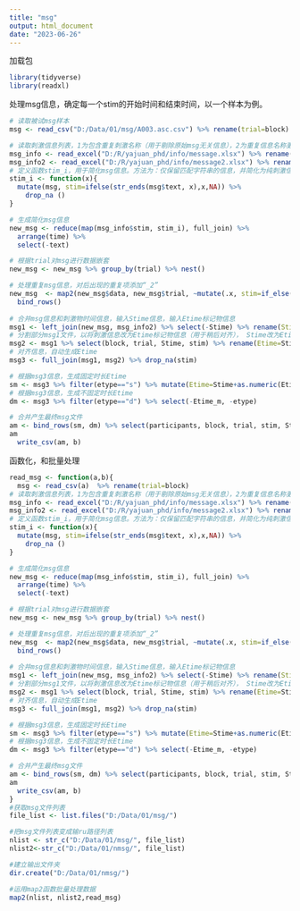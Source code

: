 ```yaml
---
title: "msg"
output: html_document
date: "2023-06-26"
---
```

加载包
```r
library(tidyverse)
library(readxl)
```

处理msg信息，确定每一个stim的开始时间和结束时间，以一个样本为例。
```r
# 读取被试msg样本
msg <- read_csv("D:/Data/01/msg/A003.asc.csv") %>% rename(trial=block)

# 读取刺激信息列表，1为包含重复刺激名称（用于剔除原始msg无关信息），2为重复信息名称更正（用于合并时间信息）
msg_info <- read_excel("D:/R/yajuan_phd/info/message.xlsx") %>% rename(stim=msg)
msg_info2 <- read_excel("D:/R/yajuan_phd/info/message2.xlsx") %>% rename(stim=msg)
# 定义函数stim_i，用于简化msg信息。方法为：仅保留匹配字符串的信息，并简化为纯刺激信息。
stim_i <- function(x){
  mutate(msg, stim=ifelse(str_ends(msg$text, x),x,NA)) %>%
    drop_na ()
}

# 生成简化msg信息
new_msg <- reduce(map(msg_info$stim, stim_i), full_join) %>%
  arrange(time) %>%
  select(-text)

# 根据trial对msg进行数据嵌套
new_msg <- new_msg %>% group_by(trial) %>% nest()

# 处理重复msg信息，对后出现的重复项添加“_2”
new_msg  <- map2(new_msg$data, new_msg$trial, ~mutate(.x, stim=if_else(duplicated(stim), str_c(stim,"_2"), stim), trial=.y)) %>%
  bind_rows()
  
# 合并msg信息和刺激物时间信息，输入Stime信息，输入Etime标记物信息
msg1 <- left_join(new_msg, msg_info2) %>% select(-Stime) %>% rename(Stime=time, Etime_m=Etime)
# 分割部分msg1文件，以将刺激信息改为Etime标记物信息（用于稍后对齐）， Stime改为Etime（稍后对齐后实际成为Etime）
msg2 <- msg1 %>% select(block, trial, Stime, stim) %>% rename(Etime=Stime, Etime_m=stim)
# 对齐信息，自动生成Etime
msg3 <- full_join(msg1, msg2) %>% drop_na(stim)

# 根据msg3信息，生成固定时长Etime
sm <- msg3 %>% filter(etype=="s") %>% mutate(Etime=Stime+as.numeric(Etime_m)) %>% select(-Etime_m, -etype)
# 根据msg3信息，生成不固定时长Etime
dm <- msg3 %>% filter(etype=="d") %>% select(-Etime_m, -etype)

# 合并产生最终msg文件
am <- bind_rows(sm, dm) %>% select(participants, block, trial, stim, Stime, Etime) %>% arrange(Stime)
am
  write_csv(am, b)
```


函数化，和批量处理
```r
read_msg <- function(a,b){
  msg <- read_csv(a)  %>% rename(trial=block)
# 读取刺激信息列表，1为包含重复刺激名称（用于剔除原始msg无关信息），2为重复信息名称更正（用于合并时间信息）
msg_info <- read_excel("D:/R/yajuan_phd/info/message.xlsx") %>% rename(stim=msg)
msg_info2 <- read_excel("D:/R/yajuan_phd/info/message2.xlsx") %>% rename(stim=msg)
# 定义函数stim_i，用于简化msg信息。方法为：仅保留匹配字符串的信息，并简化为纯刺激信息。
stim_i <- function(x){
  mutate(msg, stim=ifelse(str_ends(msg$text, x),x,NA)) %>%
    drop_na ()
}

# 生成简化msg信息
new_msg <- reduce(map(msg_info$stim, stim_i), full_join) %>%
  arrange(time) %>%
  select(-text)

# 根据trial对msg进行数据嵌套
new_msg <- new_msg %>% group_by(trial) %>% nest()

# 处理重复msg信息，对后出现的重复项添加“_2”
new_msg  <- map2(new_msg$data, new_msg$trial, ~mutate(.x, stim=if_else(duplicated(stim), str_c(stim,"_2"), stim), trial=.y)) %>%
  bind_rows()
  
# 合并msg信息和刺激物时间信息，输入Stime信息，输入Etime标记物信息
msg1 <- left_join(new_msg, msg_info2) %>% select(-Stime) %>% rename(Stime=time, Etime_m=Etime)
# 分割部分msg1文件，以将刺激信息改为Etime标记物信息（用于稍后对齐）， Stime改为Etime（稍后对齐后实际成为Etime）
msg2 <- msg1 %>% select(block, trial, Stime, stim) %>% rename(Etime=Stime, Etime_m=stim)
# 对齐信息，自动生成Etime
msg3 <- full_join(msg1, msg2) %>% drop_na(stim)

# 根据msg3信息，生成固定时长Etime
sm <- msg3 %>% filter(etype=="s") %>% mutate(Etime=Stime+as.numeric(Etime_m)) %>% select(-Etime_m, -etype)
# 根据msg3信息，生成不固定时长Etime
dm <- msg3 %>% filter(etype=="d") %>% select(-Etime_m, -etype)

# 合并产生最终msg文件
am <- bind_rows(sm, dm) %>% select(participants, block, trial, stim, Stime, Etime) %>% arrange(Stime)
am
  write_csv(am, b)
}
#获取msg文件列表
file_list <- list.files("D:/Data/01/msg/")

#把msg文件列表变成输ru路径列表
nlist <- str_c("D:/Data/01/msg/", file_list)
nlist2<-str_c("D:/Data/01/nmsg/", file_list)

#建立输出文件夹
dir.create("D:/Data/01/nmsg/")

#运用map2函数批量处理数据
map2(nlist, nlist2,read_msg)

```
